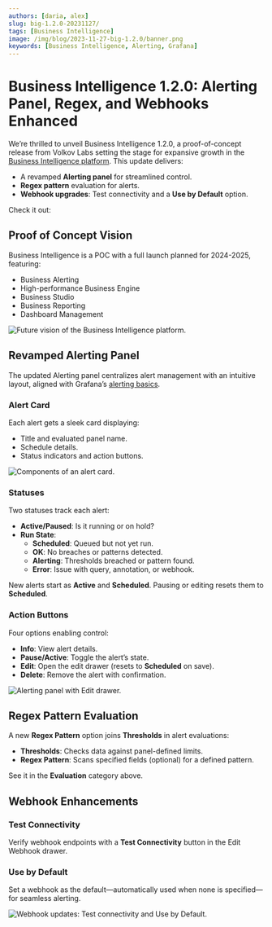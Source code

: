 ```yaml
---
authors: [daria, alex]
slug: big-1.2.0-20231127/
tags: [Business Intelligence]
image: /img/blog/2023-11-27-big-1.2.0/banner.png
keywords: [Business Intelligence, Alerting, Grafana]
---
```



# Business Intelligence 1.2.0: Alerting Panel, Regex, and Webhooks Enhanced

We’re thrilled to unveil Business Intelligence 1.2.0, a proof-of-concept release from Volkov Labs setting the stage for expansive growth in the [Business Intelligence platform](/big/). This update delivers:

- A revamped **Alerting panel** for streamlined control.
- **Regex pattern** evaluation for alerts.
- **Webhook upgrades**: Test connectivity and a **Use by Default** option.

Check it out:

<Shorts id="X2An_gbxX5k" title="Business Intelligence 1.2.0 for Grafana" />

## Proof of Concept Vision

Business Intelligence is a POC with a full launch planned for 2024-2025, featuring:

- Business Alerting
- High-performance Business Engine
- Business Studio
- Business Reporting
- Dashboard Management

<Image
  title="Future vision of the Business Intelligence platform."
  src="/img/big/platform.png"
/>

## Revamped Alerting Panel

The updated Alerting panel centralizes alert management with an intuitive layout, aligned with Grafana’s [alerting basics](/big/alerting/).

### Alert Card

Each alert gets a sleek card displaying:

- Title and evaluated panel name.
- Schedule details.
- Status indicators and action buttons.

<Image
  title="Components of an alert card."
  src="/img/blog/2023-11-27-big-1.2.0/alert-card.png"
/>

### Statuses

Two statuses track each alert:

- **Active/Paused**: Is it running or on hold?
- **Run State**:
  - **Scheduled**: Queued but not yet run.
  - **OK**: No breaches or patterns detected.
  - **Alerting**: Thresholds breached or pattern found.
  - **Error**: Issue with query, annotation, or webhook.

New alerts start as **Active** and **Scheduled**. Pausing or editing resets them to **Scheduled**.

### Action Buttons

Four options enabling control:

- **Info**: View alert details.
- **Pause/Active**: Toggle the alert’s state.
- **Edit**: Open the edit drawer (resets to **Scheduled** on save).
- **Delete**: Remove the alert with confirmation.

<Image
  title="Alerting panel with Edit drawer."
  src="/img/blog/2023-11-27-big-1.2.0/alerting-panel.png"
/>

## Regex Pattern Evaluation

A new **Regex Pattern** option joins **Thresholds** in alert evaluations:

- **Thresholds**: Checks data against panel-defined limits.
- **Regex Pattern**: Scans specified fields (optional) for a defined pattern.

See it in the **Evaluation** category above.

## Webhook Enhancements

### Test Connectivity

Verify webhook endpoints with a **Test Connectivity** button in the Edit Webhook drawer.

### Use by Default

Set a webhook as the default—automatically used when none is specified—for seamless alerting.

<Image
  title="Webhook updates: Test connectivity and Use by Default."
  src="/img/blog/2023-11-27-big-1.2.0/webhook.png"
/>

<GettingStarted />

<Feedback />
